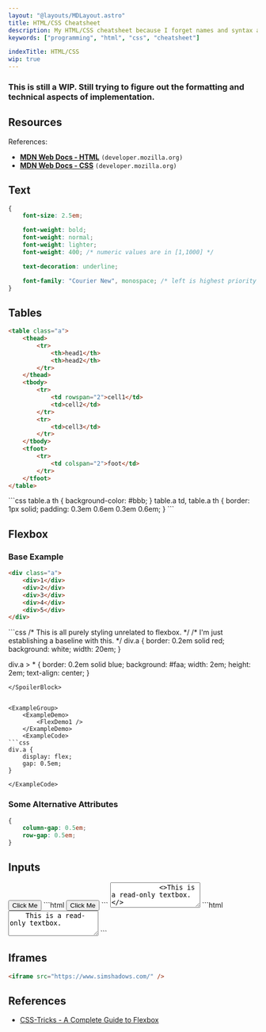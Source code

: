 ```yaml
---
layout: "@layouts/MDLayout.astro"
title: HTML/CSS Cheatsheet
description: My HTML/CSS cheatsheet because I forget names and syntax a lot.
keywords: ["programming", "html", "css", "cheatsheet"]

indexTitle: HTML/CSS
wip: true
---
```




### This is still a WIP. Still trying to figure out the formatting and technical aspects of implementation.

## Resources

References:

- [**MDN Web Docs - HTML**](https://developer.mozilla.org/en-US/docs/Web/HTML) `(developer.mozilla.org)`
- [**MDN Web Docs - CSS**](https://developer.mozilla.org/en-US/docs/Web/CSS/Reference) `(developer.mozilla.org)`


<Divider />

## Text

```css
{
    font-size: 2.5em;

    font-weight: bold;
    font-weight: normal;
    font-weight: lighter;
    font-weight: 400; /* numeric values are in [1,1000] */

    text-decoration: underline;

    font-family: "Courier New", monospace; /* left is highest priority */
}
```


<Divider />

## Tables


```html
<table class="a">
    <thead>
        <tr>
            <th>head1</th>
            <th>head2</th>
        </tr>
    </thead>
    <tbody>
        <tr>
            <td rowspan="2">cell1</td>
            <td>cell2</td>
        </tr>
        <tr>
            <td>cell3</td>
        </tr>
    </tbody>
    <tfoot>
        <tr>
            <td colspan="2">foot</td>
        </tr>
    </tfoot>
</table>
```

<ExampleGroup>
    <ExampleDemo>
        <TablesDemo />
    </ExampleDemo>
    <ExampleCode>
```css
table.a th {
    background-color: #bbb;
}
table.a td,
table.a th {
    border: 1px solid;
    padding: 0.3em 0.6em 0.3em 0.6em;
}
```
    </ExampleCode>
</ExampleGroup>


<Divider />

## Flexbox

### Base Example

```html
<div class="a">
    <div>1</div>
    <div>2</div>
    <div>3</div>
    <div>4</div>
    <div>5</div>
</div>
```

<SpoilerBlock buttonLabel="Base CSS">
```css
/* This is all purely styling unrelated to flexbox. */
/* I'm just establishing a baseline with this. */
div.a {
    border: 0.2em solid red;
    background: white;
    width: 20em;
}

div.a > * {
    border: 0.2em solid blue;
    background: #faa;
    width: 2em;
    height: 2em;
    text-align: center;
}
```
</SpoilerBlock>


<ExampleGroup>
    <ExampleDemo>
        <FlexDemo1 />
    </ExampleDemo>
    <ExampleCode>
```css
div.a {
    display: flex;
    gap: 0.5em;
}
```
    </ExampleCode>
</ExampleGroup>

### Some Alternative Attributes

```css
{
    column-gap: 0.5em;
    row-gap: 0.5em;
}
```


<Divider />

## Inputs

<ExampleGroup>
    <ExampleDemo>
        <button type="button">
            Click Me
        </button>
    </ExampleDemo>
    <ExampleCode>
```html
<button type="button">
    Click Me
</button>
```
    </ExampleCode>
</ExampleGroup>

<ExampleGroup>
    <ExampleDemo>
        <textarea rows="3" readonly>
            <>This is a read-only textbox.</>
        </textarea>
    </ExampleDemo>
    <ExampleCode>
```html
<textarea rows="3" readonly>
    This is a read-only textbox.
</textarea>
```
    </ExampleCode>
</ExampleGroup>


<Divider />

## Iframes

```html
<iframe src="https://www.simshadows.com/" />
```


<Divider />

## References

- [CSS-Tricks - A Complete Guide to Flexbox](https://css-tricks.com/snippets/css/a-guide-to-flexbox/)

